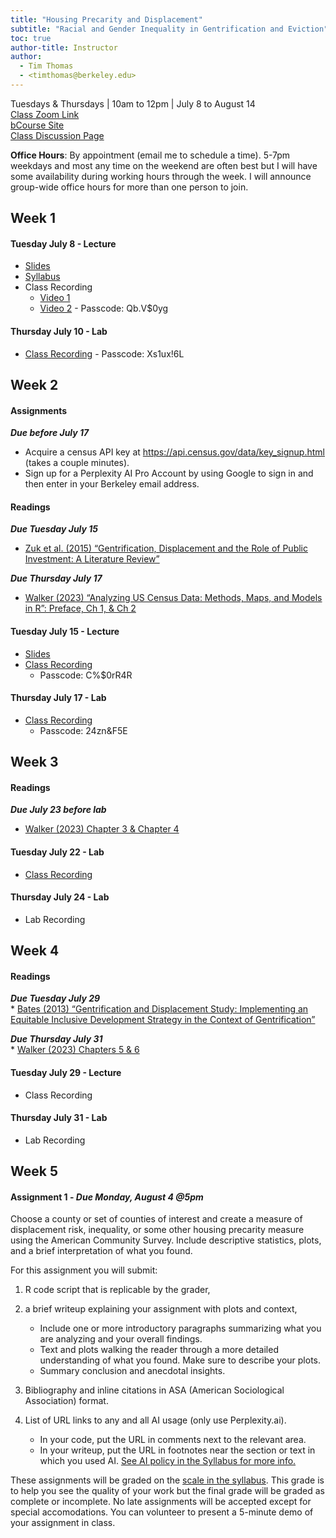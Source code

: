 ```yaml
---
title: "Housing Precarity and Displacement"
subtitle: "Racial and Gender Inequality in Gentrification and Eviction"
toc: true
author-title: Instructor
author: 
  - Tim Thomas
  - <timthomas@berkeley.edu>
---
```

Tuesdays & Thursdays | 10am to 12pm | July 8 to August 14   
[Class Zoom Link](https://berkeley.zoom.us/j/99494916996?pwd=IQBGF2aswPwTpemADGSM3dK0zICgHy.1&jst=2)  
[bCourse Site](https://bcourses.berkeley.edu/courses/1546264)  
[Class Discussion Page](https://bcourses.berkeley.edu/courses/1546264/discussion_topics)  

**Office Hours**: By appointment (email me to schedule a time). 5-7pm weekdays and most any time on the weekend are often best but I will have some availability during working hours through the week. I will announce group-wide office hours for more than one person to join. 

## Week 1
#### Tuesday July 8 - Lecture
* [Slides](https://docs.google.com/presentation/d/1nHe2SQmLnlvXZnCW8O6uzEcM15XqA3w2flZ4ntPqbM0)
* [Syllabus](syllabus.qmd)
* Class Recording
  * [Video 1](https://drive.google.com/drive/folders/1e2GNPfaqiuiEkfac4mfEL6bF2y4vCeUo?usp=drive_link)
  * [Video 2](https://berkeley.zoom.us/rec/share/3fLK5nFCklPA1iXs3_D591fofoRwb--61f18MeChXdXykII7oiEDLZQzRuHF6XA5.D6XjsmytyWgvQDJ3?startTime=1751995954000) - Passcode: Qb.V$0yg

#### Thursday July 10 - Lab
* [Class Recording](https://berkeley.zoom.us/rec/share/dFEsknv01skouItQ4qEHIBRkxRnaSXwb1n1abcbZOhP0TPulLCnqbE3RwIfRlbej.WQzdk5ahWgz0emhF) - Passcode: Xs1ux!6L

## Week 2

#### Assignments
***Due before July 17***

* Acquire a census API key at <https://api.census.gov/data/key_signup.html> (takes a couple minutes).
* Sign up for a Perplexity AI Pro Account by using Google to sign in and then enter in your Berkeley email address. 

#### Readings
***Due Tuesday July 15***  

* [Zuk et al. (2015) "Gentrification, Displacement and the Role of Public Investment: A Literature Review"](https://www.researchgate.net/profile/Karen-Chapple/publication/334638363_Gentrification_Displacement_and_the_Role_of_Public_Investment_A_Literature_Review/links/5d37697f4585153e591c453f/Gentrification-Displacement-and-the-Role-of-Public-Investment-A-Literature-Review.pdf)

***Due Thursday July 17***

* [Walker (2023) “Analyzing US Census Data: Methods, Maps, and Models in R”: Preface, Ch 1, & Ch 2](https://walker-data.com/census-r/index.html)

#### Tuesday July 15 - Lecture

* [Slides](https://docs.google.com/presentation/d/1sAHFBSSwSBNzVZs7TF1Rk_gCMOIjwkNiHmo3nlTylB8/edit?slide=id.g32100058b3b_0_3#slide=id.g32100058b3b_0_3)
* [Class Recording](https://berkeley.zoom.us/rec/share/81wQSGTNgl5wSa481qIEOjRQvLAtxxhWudRobXHQCQiHfWusO6bAYqEvyXINQBLj.84RPyfmYaeUOtxIC)  
    * Passcode: C%$0rR4R

#### Thursday July 17 - Lab
* [Class Recording](https://berkeley.zoom.us/rec/share/EZXOSiRRiQQ6UKMXiUGZm2eegadrSyN7akBR0vrGmHQ1jVYId4uDzriN2qImjL6Q.iSYxymVyv_FSUYHe)  
    * Passcode: 24zn&F5E

## Week 3
#### Readings 
***Due July 23 before lab***

* [Walker (2023) Chapter 3 & Chapter 4](https://walker-data.com/census-r/wrangling-census-data-with-tidyverse-tools.html)

#### Tuesday July 22 - Lab

* [Class Recording](https://drive.google.com/drive/folders/158b8hFcRzpQiEnouhDBDgB-W5_ykzoQ0?usp=sharing)

#### Thursday July 24 - Lab

* Lab Recording

## Week 4

#### Readings 
***Due Tuesday July 29***  
* [Bates (2013) "Gentrification and Displacement Study: Implementing an Equitable Inclusive Development Strategy in the Context of Gentrification"](https://www.portland.gov/sites/default/files/2020-01/2-gentrification-and-displacement-study-05.18.13.pdf)

***Due Thursday July 31***  
* [Walker (2023) Chapters 5 & 6](https://walker-data.com/census-r/census-geographic-data-and-applications-in-r.html)

#### Tuesday July 29 - Lecture

* Class Recording

#### Thursday July 31 - Lab

* Lab Recording

## Week 5

#### **Assignment 1** - *Due Monday, August 4 @5pm*

Choose a county or set of counties of interest and create a measure of displacement risk, inequality, or some other housing precarity measure using the American Community Survey. Include descriptive statistics, plots, and a brief interpretation of what you found. 

For this assignment you will submit:

1. R code script that is replicable by the grader, 

2. a brief writeup explaining your assignment with plots and context, 
    * Include one or more introductory paragraphs summarizing what you are analyzing and your overall findings. 
    * Text and plots walking the reader through a more detailed understanding of what you found. Make sure to describe your plots. 
    * Summary conclusion and anecdotal insights.
        
3. Bibliography and inline citations in ASA (American Sociological Association) format.
    
4. List of URL links to any and all AI usage (only use Perplexity.ai). 
    * In your code, put the URL in comments next to the relevant area. 
    * In your writeup, put the URL in footnotes near the section or text in which you used AI. [See AI policy in the Syllabus for more info.](syllabus.html#ai-policy)


These assignments will be graded on the [scale in the syllabus](syllabus.html#course-grading). This grade is to help you see the quality of your work but the final grade will be graded as complete or incomplete. No late assignments will be accepted except for special accomodations. You can volunteer to present a 5-minute demo of your assignment in class.
